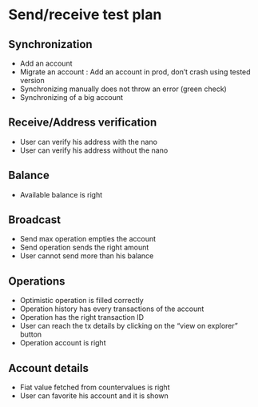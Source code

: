 # Send/receive test plan

## Synchronization

- Add an account
- Migrate an account : Add an account in prod, don’t crash using tested version
- Synchronizing manually does not throw an error (green check)
- Synchronizing of a big account

## Receive/Address verification

- User can verify his address with the nano
- User can verify his address without the nano

## Balance

- Available balance is right

## Broadcast

- Send max operation empties the account
- Send operation sends the right amount
- User cannot send more than his balance

## Operations

- Optimistic operation is filled correctly
- Operation history has every transactions of the account
- Operation has the right transaction ID
- User can reach the tx details by clicking on the “view on explorer” button
- Operation account is right

## Account details

- Fiat value fetched from countervalues is right
- User can favorite his account and it is shown